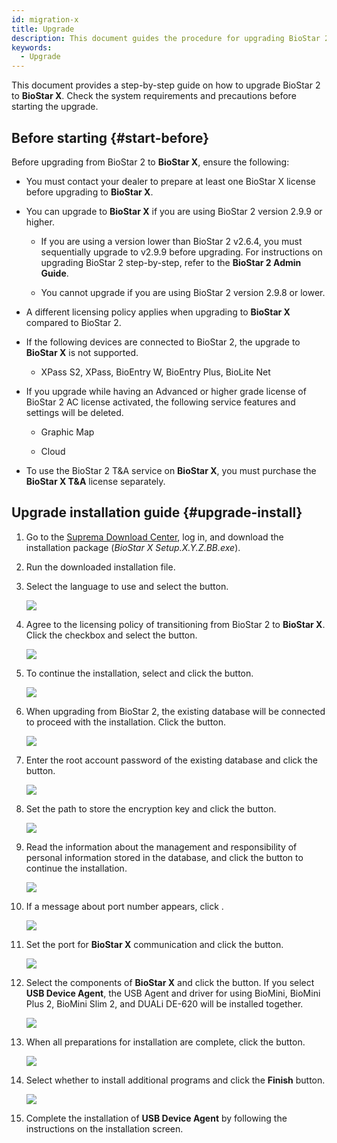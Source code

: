 ```yaml
---
id: migration-x
title: Upgrade
description: This document guides the procedure for upgrading BioStar 2 to BioStar X and the requirements to check before the upgrade.
keywords:
  - Upgrade
---
```


This document provides a step-by-step guide on how to upgrade BioStar 2 to **BioStar X**. Check the system requirements and precautions before starting the upgrade.

## Before starting {#start-before}

Before upgrading from BioStar 2 to **BioStar X**, ensure the following:

* You must contact your dealer to prepare at least one BioStar X license before upgrading to **BioStar X**.

* You can upgrade to **BioStar X** if you are using BioStar 2 version 2.9.9 or higher.

  * If you are using a version lower than BioStar 2 v2.6.4, you must sequentially upgrade to v2.9.9 before upgrading. For instructions on upgrading BioStar 2 step-by-step, refer to the **BioStar 2 Admin Guide**. 

  * You cannot upgrade if you are using BioStar 2 version 2.9.8 or lower.

* A different licensing policy applies when upgrading to **BioStar X** compared to BioStar 2.

* If the following devices are connected to BioStar 2, the upgrade to **BioStar X** is not supported. 

  * XPass S2, XPass, BioEntry W, BioEntry Plus, BioLite Net

* If you upgrade while having an Advanced or higher grade license of BioStar 2 AC license activated, the following service features and settings will be deleted.

  * Graphic Map

  * Cloud

* To use the BioStar 2 T&A service on **BioStar X**, you must purchase the **BioStar X T&A** license separately.

## Upgrade installation guide {#upgrade-install}

1. Go to the [Suprema Download Center](https://download.supremainc.com/), log in, and download the installation package (*BioStar X Setup.X.Y.Z.BB.exe*).

2. Run the downloaded installation file.

3. Select the language to use and select the <Cmd code='biostar2.install.ok' className='bold'/> button.

   <Image src='/img/biostarx-install-select-language.png' />

4. Agree to the licensing policy of transitioning from BioStar 2 to **BioStar X**. Click the checkbox and select the <Cmd code='biostar2.install.next' className='bold'/> button.

   <Image src='/img/biostarx-install-2-to-x-agree.png' />

5. To continue the installation, select <Cmd code='biostar2.install.agree' className='bold'/> and click the <Cmd code='biostar2.install.next' className='bold'/> button.

   <Image src='/img/biostarx-install-agree.png' />

6. When upgrading from BioStar 2, the existing database will be connected to proceed with the installation. Click the <Cmd code='biostar2.install.next' className='bold'/> button.

   <Image src='/img/biostarx-upgrade-select-install-type.png' />

7. Enter the root account password of the existing database and click the <Cmd code='biostar2.install.next' className='bold'/> button.

   <Image src='/img/biostarx-install-input-db-pw.png' />

8. Set the path to store the encryption key and click the <Cmd code='biostar2.install.next' className='bold'/> button.

   <Image src='/img/biostarx-install-set-encrypt-path.png' />

9. Read the information about the management and responsibility of personal information stored in the database, and click the <Cmd code='biostar2.install.next' className='bold'/> button to continue the installation.

   <Image src='/img/biostarx-install-read-covenant.png' />

10. If a message about port number appears, click <Cmd code='biostar2.install.ok' className='bold'/>.

    <Image src='/img/biostarx-install-set-port-confirm.png' />

11. Set the port for **BioStar X** communication and click the <Cmd code='biostar2.install.next' className='bold'/> button.

    <Image src='/img/biostarx-upgrade-set-port.png' />

12. Select the components of **BioStar X** and click the <Cmd code='biostar2.install.next' className='bold'/> button. If you select **USB Device Agent**, the USB Agent and driver for using BioMini, BioMini Plus 2, BioMini Slim 2, and DUALi DE-620 will be installed together.

    <Image src='/img/biostarx-install-additional.png' />

13. When all preparations for installation are complete, click the <Cmd code='biostar2.install.btnInstall' className='bold'/> button.

    <Image src='/img/biostarx-upgrade-complete.png' />

14. Select whether to install additional programs and click the **Finish** button.

    <Image src='/img/biostarx-install-additional-fin.png' />

15. Complete the installation of **USB Device Agent** by following the instructions on the installation screen.


<InstallNotes />
